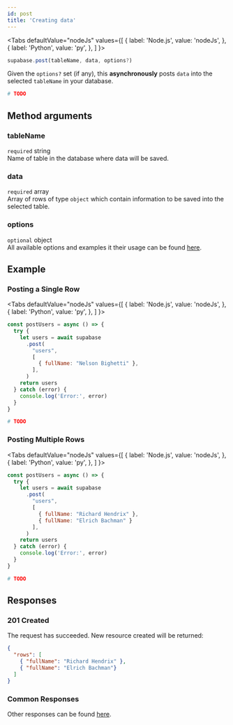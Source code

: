 ```yaml
---
id: post
title: 'Creating data'
---
```



<Tabs
  defaultValue="nodeJs"
  values={[
    { label: 'Node.js', value: 'nodeJs', },
    { label: 'Python', value: 'py', },
  ]
}>
<TabItem value="nodeJs">

```js
supabase.post(tableName, data, options?)

```
Given the `options?` set (if any), this **asynchronously** posts `data` into the selected `tableName` in your database.
</TabItem>

<TabItem value="py">

```py
# TODO
```
</TabItem>
</Tabs>

## Method arguments
### tableName
`required` string  
Name of table in the database where data will be saved.

### data
`required` array  
Array of rows of type `object` which contain information to be saved into the selected table.


### options
`optional` object  
All available options and examples it their usage can be found [here](../library/options).

## Example

### Posting a Single Row
<Tabs
  defaultValue="nodeJs"
  values={[
    { label: 'Node.js', value: 'nodeJs', },
    { label: 'Python', value: 'py', },
  ]
}>
<TabItem value="nodeJs">

```js {4-9}
const postUsers = async () => {
  try {
    let users = await supabase
      .post(
        "users", 
        [
          { fullName: "Nelson Bighetti" },
        ],
      )
    return users
  } catch (error) {
    console.log('Error:', error)
  }
}

```
</TabItem>

<TabItem value="py">

```py
# TODO
```
</TabItem>
</Tabs>

### Posting Multiple Rows
<Tabs
  defaultValue="nodeJs"
  values={[
    { label: 'Node.js', value: 'nodeJs', },
    { label: 'Python', value: 'py', },
  ]
}>
<TabItem value="nodeJs">

```js {4-10}
const postUsers = async () => {
  try {
    let users = await supabase
      .post(
        "users", 
        [
          { fullName: "Richard Hendrix" },
          { fullName: "Elrich Bachman" }
        ],
      )
    return users
  } catch (error) {
    console.log('Error:', error)
  }
}

```
</TabItem>

<TabItem value="py">

```py
# TODO
```
</TabItem>
</Tabs>

## Responses
### 201 Created
The request has succeeded. New resource created will be returned:

```json
{
  "rows": [
    { "fullName": "Richard Hendrix" },
    { "fullName": "Elrich Bachman"}
  ]
}

``` 

### Common Responses
Other responses can be found [here](../library/responses).